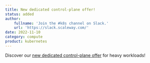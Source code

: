 ```yaml
---
title: New dedicated control-plane offer!
status: added
author:
    fullname: 'Join the #k8s channel on Slack.'
    url: 'https://slack.scaleway.com/'
date: 2022-11-10
category: compute
product: kubernetes
---
```


Discover our [new dedicated control-plane offer](https://www.scaleway.com/en/kubernetes-dedicated-control-plane/) for heavy workloads!